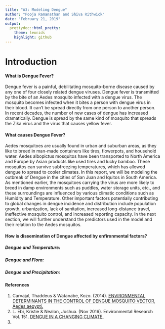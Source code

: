 ```yaml
---
title: "A3: Modeling Dengue"
author: "Pooja Ramanathan and Shiva Rithwick"
date: "February 21, 2019"
output:
  prettydoc::html_pretty:
    theme: leonids
    highlight: github
---
```


# Introduction

#### What is Dengue Fever?

Dengue fever is a painful, debilitating mosquito-borne disease caused by any one of four closely related dengue viruses. Dengue fever is transmitted by the bite of an Aedes mosquito infected with a dengue virus. The mosquito becomes infected when it bites a person with dengue virus in their blood. It can’t be spread directly from one person to another person.         
In recent decades, the number of new cases of dengue has increased dramatically. Dengue is spread by the same kind of mosquito that spreads the Zika virus and the virus that causes yellow fever.

#### What causes Dengue Fever?

Aedes mosquitoes are usually found in urban and suburban areas, as they like to breed in man-made containers like tires, flowerpots, and household water. Aedes albopictus mosquitos have been transported to North America and Europe by Asian products like used tires and lucky bamboo. These mosquitos can survive subfreezing temperatures, which has allowed dengue to spread to cooler climates. In this report, we will be modeling the outbreak of Dengue in the cities of San Juan and Iquitos in South America. As mentioned earlier, the mosquitoes carrying the virus are more likely to breed in damp environments such as puddles, water storage units, etc., and these surroundings are influenced by various climatic conditions such as Humidity and Temperature. Other important factors potentially contributing to global changes in dengue incidence and distribution include population growth, urbanization, lack of sanitation, increased long-distance travel, ineffective mosquito control, and increased reporting capacity. In the next section, we will further understand the predictors used in the model and their relation to the Aedes mosquitos.

#### How is dissemination of Dengue affected by enfironmental factors?

##### Dengue and Temperature:


##### Dengue and Flora:

##### Dengue and Precipitation:

#### References 

1. Carvajal, Thaddeus & Watanabe, Kozo. (2014). [ENVIRONMENTAL DETERMINANTS IN THE CONTROL OF DENGUE MOSQUITO VECTOR, Aedes aegypti.](https://www.researchgate.net/publication/274065283_ENVIRONMENTAL_DETERMINANTS_IN_THE_CONTROL_OF_DENGUE_MOSQUITO_VECTOR_Aedes_aegypti)
2. L. Ebi, Kristie & Nealon, Joshua. (Nov 2016). Environmental Research Vol. 151. [DENGUE IN A CHANGING CLIMATE.](https://www.sciencedirect.com/science/article/pii/S0013935116303127) 
3. 